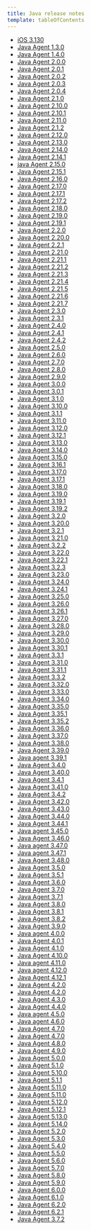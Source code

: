 ```yaml
---
title: Java release notes
template: tableOfContents
---
```


* [iOS 3.130](/docs/release-notes/agent-release-notes/java-release-notes/ios-3130)
* [Java Agent 1.3.0](/docs/release-notes/agent-release-notes/java-release-notes/java-agent-130)
* [Java Agent 1.4.0](/docs/release-notes/agent-release-notes/java-release-notes/java-agent-140)
* [Java Agent 2.0.0](/docs/release-notes/agent-release-notes/java-release-notes/java-agent-200)
* [Java Agent 2.0.1](/docs/release-notes/agent-release-notes/java-release-notes/java-agent-201)
* [Java Agent 2.0.2](/docs/release-notes/agent-release-notes/java-release-notes/java-agent-202)
* [Java Agent 2.0.3](/docs/release-notes/agent-release-notes/java-release-notes/java-agent-203)
* [Java Agent 2.0.4](/docs/release-notes/agent-release-notes/java-release-notes/java-agent-204)
* [Java Agent 2.1.0](/docs/release-notes/agent-release-notes/java-release-notes/java-agent-210)
* [Java Agent 2.10.0](/docs/release-notes/agent-release-notes/java-release-notes/java-agent-2100)
* [Java Agent 2.10.1](/docs/release-notes/agent-release-notes/java-release-notes/java-agent-2101)
* [Java Agent 2.11.0](/docs/release-notes/agent-release-notes/java-release-notes/java-agent-2110)
* [Java Agent 2.1.2](/docs/release-notes/agent-release-notes/java-release-notes/java-agent-212)
* [Java Agent 2.12.0](/docs/release-notes/agent-release-notes/java-release-notes/java-agent-2120)
* [Java Agent 2.13.0](/docs/release-notes/agent-release-notes/java-release-notes/java-agent-2130)
* [Java Agent 2.14.0](/docs/release-notes/agent-release-notes/java-release-notes/java-agent-2140)
* [Java Agent 2.14.1](/docs/release-notes/agent-release-notes/java-release-notes/java-agent-2141)
* [java Agent 2.15.0](/docs/release-notes/agent-release-notes/java-release-notes/java-agent-2150)
* [Java Agent 2.15.1](/docs/release-notes/agent-release-notes/java-release-notes/java-agent-2151)
* [Java Agent 2.16.0](/docs/release-notes/agent-release-notes/java-release-notes/java-agent-2160)
* [Java Agent 2.17.0](/docs/release-notes/agent-release-notes/java-release-notes/java-agent-2170)
* [Java Agent 2.17.1](/docs/release-notes/agent-release-notes/java-release-notes/java-agent-2171)
* [Java Agent 2.17.2](/docs/release-notes/agent-release-notes/java-release-notes/java-agent-2172)
* [Java Agent 2.18.0](/docs/release-notes/agent-release-notes/java-release-notes/java-agent-2180)
* [Java Agent 2.19.0](/docs/release-notes/agent-release-notes/java-release-notes/java-agent-2190)
* [Java Agent 2.19.1](/docs/release-notes/agent-release-notes/java-release-notes/java-agent-2191)
* [Java Agent 2.2.0](/docs/release-notes/agent-release-notes/java-release-notes/java-agent-220)
* [Java Agent 2.20.0](/docs/release-notes/agent-release-notes/java-release-notes/java-agent-2200)
* [Java Agent 2.2.1](/docs/release-notes/agent-release-notes/java-release-notes/java-agent-221)
* [Java Agent 2.21.0](/docs/release-notes/agent-release-notes/java-release-notes/java-agent-2210)
* [Java Agent 2.21.1](/docs/release-notes/agent-release-notes/java-release-notes/java-agent-2211)
* [Java Agent 2.21.2](/docs/release-notes/agent-release-notes/java-release-notes/java-agent-2212)
* [Java Agent 2.21.3](/docs/release-notes/agent-release-notes/java-release-notes/java-agent-2213)
* [Java Agent 2.21.4](/docs/release-notes/agent-release-notes/java-release-notes/java-agent-2214)
* [Java Agent 2.21.5](/docs/release-notes/agent-release-notes/java-release-notes/java-agent-2215)
* [Java Agent 2.21.6](/docs/release-notes/agent-release-notes/java-release-notes/java-agent-2216)
* [Java Agent 2.21.7](/docs/release-notes/agent-release-notes/java-release-notes/java-agent-2217)
* [Java Agent 2.3.0](/docs/release-notes/agent-release-notes/java-release-notes/java-agent-230)
* [Java Agent 2.3.1](/docs/release-notes/agent-release-notes/java-release-notes/java-agent-231)
* [Java Agent 2.4.0](/docs/release-notes/agent-release-notes/java-release-notes/java-agent-240)
* [Java Agent 2.4.1](/docs/release-notes/agent-release-notes/java-release-notes/java-agent-241)
* [Java Agent 2.4.2](/docs/release-notes/agent-release-notes/java-release-notes/java-agent-242)
* [Java Agent 2.5.0](/docs/release-notes/agent-release-notes/java-release-notes/java-agent-250)
* [Java Agent 2.6.0](/docs/release-notes/agent-release-notes/java-release-notes/java-agent-260)
* [Java Agent 2.7.0](/docs/release-notes/agent-release-notes/java-release-notes/java-agent-270)
* [Java Agent 2.8.0](/docs/release-notes/agent-release-notes/java-release-notes/java-agent-280)
* [Java Agent 2.9.0](/docs/release-notes/agent-release-notes/java-release-notes/java-agent-290)
* [Java Agent 3.0.0](/docs/release-notes/agent-release-notes/java-release-notes/java-agent-300)
* [Java Agent 3.0.1](/docs/release-notes/agent-release-notes/java-release-notes/java-agent-301)
* [Java Agent 3.1.0](/docs/release-notes/agent-release-notes/java-release-notes/java-agent-310)
* [Java Agent 3.10.0](/docs/release-notes/agent-release-notes/java-release-notes/java-agent-3100)
* [Java Agent 3.1.1](/docs/release-notes/agent-release-notes/java-release-notes/java-agent-311)
* [Java Agent 3.11.0](/docs/release-notes/agent-release-notes/java-release-notes/java-agent-3110)
* [Java Agent 3.12.0](/docs/release-notes/agent-release-notes/java-release-notes/java-agent-3120)
* [Java Agent 3.12.1](/docs/release-notes/agent-release-notes/java-release-notes/java-agent-3121)
* [Java Agent 3.13.0](/docs/release-notes/agent-release-notes/java-release-notes/java-agent-3130)
* [Java Agent 3.14.0](/docs/release-notes/agent-release-notes/java-release-notes/java-agent-3140)
* [Java Agent 3.15.0](/docs/release-notes/agent-release-notes/java-release-notes/java-agent-3150)
* [Java Agent 3.16.1](/docs/release-notes/agent-release-notes/java-release-notes/java-agent-3161)
* [Java Agent 3.17.0](/docs/release-notes/agent-release-notes/java-release-notes/java-agent-3170)
* [Java Agent 3.17.1](/docs/release-notes/agent-release-notes/java-release-notes/java-agent-3171)
* [Java Agent 3.18.0](/docs/release-notes/agent-release-notes/java-release-notes/java-agent-3180)
* [Java Agent 3.19.0](/docs/release-notes/agent-release-notes/java-release-notes/java-agent-3190)
* [Java Agent 3.19.1](/docs/release-notes/agent-release-notes/java-release-notes/java-agent-3191)
* [Java Agent 3.19.2](/docs/release-notes/agent-release-notes/java-release-notes/java-agent-3192)
* [Java Agent 3.2.0](/docs/release-notes/agent-release-notes/java-release-notes/java-agent-320)
* [Java Agent 3.20.0](/docs/release-notes/agent-release-notes/java-release-notes/java-agent-3200)
* [Java Agent 3.2.1](/docs/release-notes/agent-release-notes/java-release-notes/java-agent-321)
* [Java Agent 3.21.0](/docs/release-notes/agent-release-notes/java-release-notes/java-agent-3210)
* [Java Agent 3.2.2](/docs/release-notes/agent-release-notes/java-release-notes/java-agent-322)
* [Java Agent 3.22.0](/docs/release-notes/agent-release-notes/java-release-notes/java-agent-3220)
* [Java Agent 3.22.1](/docs/release-notes/agent-release-notes/java-release-notes/java-agent-3221)
* [Java Agent 3.2.3](/docs/release-notes/agent-release-notes/java-release-notes/java-agent-323)
* [Java Agent 3.23.0](/docs/release-notes/agent-release-notes/java-release-notes/java-agent-3230)
* [Java Agent 3.24.0](/docs/release-notes/agent-release-notes/java-release-notes/java-agent-3240)
* [Java Agent 3.24.1](/docs/release-notes/agent-release-notes/java-release-notes/java-agent-3241)
* [Java Agent 3.25.0](/docs/release-notes/agent-release-notes/java-release-notes/java-agent-3250)
* [Java Agent 3.26.0](/docs/release-notes/agent-release-notes/java-release-notes/java-agent-3260)
* [Java Agent 3.26.1](/docs/release-notes/agent-release-notes/java-release-notes/java-agent-3261)
* [Java Agent 3.27.0](/docs/release-notes/agent-release-notes/java-release-notes/java-agent-3270)
* [Java Agent 3.28.0](/docs/release-notes/agent-release-notes/java-release-notes/java-agent-3280)
* [Java Agent 3.29.0](/docs/release-notes/agent-release-notes/java-release-notes/java-agent-3290)
* [Java Agent 3.30.0](/docs/release-notes/agent-release-notes/java-release-notes/java-agent-3300)
* [Java Agent 3.30.1](/docs/release-notes/agent-release-notes/java-release-notes/java-agent-3301-1)
* [Java Agent 3.3.1](/docs/release-notes/agent-release-notes/java-release-notes/java-agent-331)
* [Java Agent 3.31.0](/docs/release-notes/agent-release-notes/java-release-notes/java-agent-3310)
* [Java Agent 3.31.1](/docs/release-notes/agent-release-notes/java-release-notes/java-agent-3311)
* [Java Agent 3.3.2](/docs/release-notes/agent-release-notes/java-release-notes/java-agent-332)
* [Java Agent 3.32.0](/docs/release-notes/agent-release-notes/java-release-notes/java-agent-3320)
* [Java Agent 3.33.0](/docs/release-notes/agent-release-notes/java-release-notes/java-agent-3330)
* [Java Agent 3.34.0](/docs/release-notes/agent-release-notes/java-release-notes/java-agent-3340)
* [Java Agent 3.35.0](/docs/release-notes/agent-release-notes/java-release-notes/java-agent-3350)
* [Java Agent 3.35.1](/docs/release-notes/agent-release-notes/java-release-notes/java-agent-3351)
* [Java Agent 3.35.2](/docs/release-notes/agent-release-notes/java-release-notes/java-agent-3352)
* [Java Agent 3.36.0](/docs/release-notes/agent-release-notes/java-release-notes/java-agent-3360)
* [Java Agent 3.37.0](/docs/release-notes/agent-release-notes/java-release-notes/java-agent-3370)
* [Java Agent 3.38.0](/docs/release-notes/agent-release-notes/java-release-notes/java-agent-3380)
* [Java Agent 3.39.0](/docs/release-notes/agent-release-notes/java-release-notes/java-agent-3390)
* [Java agent 3.39.1](/docs/release-notes/agent-release-notes/java-release-notes/java-agent-3391)
* [Java Agent 3.4.0](/docs/release-notes/agent-release-notes/java-release-notes/java-agent-340)
* [Java Agent 3.40.0](/docs/release-notes/agent-release-notes/java-release-notes/java-agent-3400-0)
* [Java Agent 3.4.1](/docs/release-notes/agent-release-notes/java-release-notes/java-agent-341)
* [Java Agent 3.41.0](/docs/release-notes/agent-release-notes/java-release-notes/java-agent-3410)
* [Java Agent 3.4.2](/docs/release-notes/agent-release-notes/java-release-notes/java-agent-342)
* [Java Agent 3.42.0](/docs/release-notes/agent-release-notes/java-release-notes/java-agent-3420)
* [Java Agent 3.43.0](/docs/release-notes/agent-release-notes/java-release-notes/java-agent-3430)
* [Java Agent 3.44.0](/docs/release-notes/agent-release-notes/java-release-notes/java-agent-3440)
* [Java Agent 3.44.1](/docs/release-notes/agent-release-notes/java-release-notes/java-agent-3441)
* [Java agent 3.45.0](/docs/release-notes/agent-release-notes/java-release-notes/java-agent-3450)
* [Java Agent 3.46.0](/docs/release-notes/agent-release-notes/java-release-notes/java-agent-3460)
* [Java agent 3.47.0](/docs/release-notes/agent-release-notes/java-release-notes/java-agent-3470)
* [Java agent 3.47.1](/docs/release-notes/agent-release-notes/java-release-notes/java-agent-3471)
* [Java Agent 3.48.0](/docs/release-notes/agent-release-notes/java-release-notes/java-agent-3480)
* [Java Agent 3.5.0](/docs/release-notes/agent-release-notes/java-release-notes/java-agent-350)
* [Java Agent 3.5.1](/docs/release-notes/agent-release-notes/java-release-notes/java-agent-351)
* [Java Agent 3.6.0](/docs/release-notes/agent-release-notes/java-release-notes/java-agent-360)
* [Java Agent 3.7.0](/docs/release-notes/agent-release-notes/java-release-notes/java-agent-370)
* [Java Agent 3.7.1](/docs/release-notes/agent-release-notes/java-release-notes/java-agent-371)
* [Java Agent 3.8.0](/docs/release-notes/agent-release-notes/java-release-notes/java-agent-380)
* [Java Agent 3.8.1](/docs/release-notes/agent-release-notes/java-release-notes/java-agent-381)
* [Java Agent 3.8.2](/docs/release-notes/agent-release-notes/java-release-notes/java-agent-382)
* [Java Agent 3.9.0](/docs/release-notes/agent-release-notes/java-release-notes/java-agent-390)
* [Java agent 4.0.0](/docs/release-notes/agent-release-notes/java-release-notes/java-agent-400)
* [Java Agent 4.0.1](/docs/release-notes/agent-release-notes/java-release-notes/java-agent-401)
* [Java Agent 4.1.0](/docs/release-notes/agent-release-notes/java-release-notes/java-agent-410)
* [Java Agent 4.10.0](/docs/release-notes/agent-release-notes/java-release-notes/java-agent-4100)
* [Java agent 4.11.0](/docs/release-notes/agent-release-notes/java-release-notes/java-agent-4110)
* [Java agent 4.12.0](/docs/release-notes/agent-release-notes/java-release-notes/java-agent-4120)
* [Java Agent 4.12.1](/docs/release-notes/agent-release-notes/java-release-notes/java-agent-4121)
* [Java Agent 4.2.0](/docs/release-notes/agent-release-notes/java-release-notes/java-agent-420)
* [Java Agent 4.2.0](/docs/release-notes/agent-release-notes/java-release-notes/java-agent-420)
* [Java Agent 4.3.0](/docs/release-notes/agent-release-notes/java-release-notes/java-agent-430)
* [Java Agent 4.4.0](/docs/release-notes/agent-release-notes/java-release-notes/java-agent-440)
* [Java agent 4.5.0](/docs/release-notes/agent-release-notes/java-release-notes/java-agent-450)
* [Java agent 4.6.0](/docs/release-notes/agent-release-notes/java-release-notes/java-agent-460)
* [Java Agent 4.7.0](/docs/release-notes/agent-release-notes/java-release-notes/java-agent-470)
* [Java Agent 4.7.0](/docs/release-notes/agent-release-notes/java-release-notes/java-agent-470)
* [Java Agent 4.8.0](/docs/release-notes/agent-release-notes/java-release-notes/java-agent-480)
* [Java Agent 4.9.0](/docs/release-notes/agent-release-notes/java-release-notes/java-agent-490)
* [Java Agent 5.0.0](/docs/release-notes/agent-release-notes/java-release-notes/java-agent-500)
* [Java Agent 5.1.0](/docs/release-notes/agent-release-notes/java-release-notes/java-agent-510)
* [Java Agent 5.10.0](/docs/release-notes/agent-release-notes/java-release-notes/java-agent-5100)
* [Java Agent 5.1.1](/docs/release-notes/agent-release-notes/java-release-notes/java-agent-511)
* [Java Agent 5.11.0](/docs/release-notes/agent-release-notes/java-release-notes/java-agent-5110)
* [Java Agent 5.11.0](/docs/release-notes/agent-release-notes/java-release-notes/java-agent-5110)
* [Java Agent 5.12.0](/docs/release-notes/agent-release-notes/java-release-notes/java-agent-5120)
* [Java Agent 5.12.1](/docs/release-notes/agent-release-notes/java-release-notes/java-agent-5121)
* [Java Agent 5.13.0](/docs/release-notes/agent-release-notes/java-release-notes/java-agent-5130)
* [Java Agent 5.14.0](/docs/release-notes/agent-release-notes/java-release-notes/java-agent-5140)
* [Java Agent 5.2.0](/docs/release-notes/agent-release-notes/java-release-notes/java-agent-520)
* [Java Agent 5.3.0](/docs/release-notes/agent-release-notes/java-release-notes/java-agent-530)
* [Java Agent 5.4.0](/docs/release-notes/agent-release-notes/java-release-notes/java-agent-540)
* [Java Agent 5.5.0](/docs/release-notes/agent-release-notes/java-release-notes/java-agent-550)
* [Java Agent 5.6.0](/docs/release-notes/agent-release-notes/java-release-notes/java-agent-560)
* [Java Agent 5.7.0](/docs/release-notes/agent-release-notes/java-release-notes/java-agent-570)
* [Java Agent 5.8.0](/docs/release-notes/agent-release-notes/java-release-notes/java-agent-580)
* [Java Agent 5.9.0](/docs/release-notes/agent-release-notes/java-release-notes/java-agent-590)
* [Java Agent 6.0.0](/docs/release-notes/agent-release-notes/java-release-notes/java-agent-600)
* [Java Agent 6.1.0](/docs/release-notes/agent-release-notes/java-release-notes/java-agent-610)
* [Java Agent 6.2.0](/docs/release-notes/agent-release-notes/java-release-notes/java-agent-620)
* [Java Agent 6.2.1](/docs/release-notes/agent-release-notes/java-release-notes/java-agent-621)
* [Java Agent 3.7.2](/docs/release-notes/agent-release-notes/java-release-notes/java-ageny-372)
